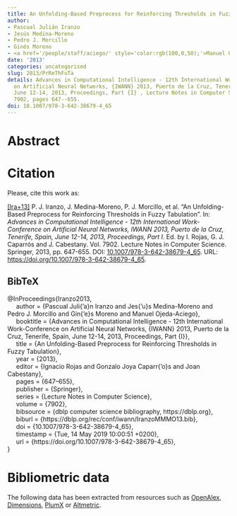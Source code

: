 ```yaml
---
title: An Unfolding-Based Preprocess for Reinforcing Thresholds in Fuzzy Tabulation
author:
- Pascual Julián Iranzo
- Jesús Medina-Moreno
- Pedro J. Morcillo
- Ginés Moreno
- <a href='/people/staff/aciego/' style='color:rgb(100,0,50);'>Manuel Ojeda-Aciego</a>
date: '2013'
categories: uncategorised
slug: 2013/PrReThFuTa
details: Advances in Computational Intelligence - 12th International Work-Conference
  on Artificial Neural Networks, {IWANN} 2013, Puerto de la Cruz, Tenerife, Spain,
  June 12-14, 2013, Proceedings, Part {I} , Lecture Notes in Computer Science vol.
  7902, pages 647--655.
doi: 10.1007/978-3-642-38679-4_65
---
```




# Abstract










# Citation
Please, cite this work as:


<a name=bib-Iranzo2013></a>[[Ira+13]](#cite-Iranzo2013) P. J. Iranzo, J. Medina-Moreno, P. J. Morcillo, et al. “An Unfolding-Based Preprocess for Reinforcing Thresholds in Fuzzy Tabulation”. In: _Advances in Computational Intelligence - 12th International Work-Conference on Artificial Neural Networks, IWANN 2013, Puerto de la Cruz, Tenerife, Spain, June 12-14, 2013, Proceedings, Part I_. Ed. by I. Rojas, G. J. Caparrós and J. Cabestany. Vol. 7902. Lecture Notes in Computer Science. Springer, 2013, pp. 647-655. DOI: [10.1007/978-3-642-38679-4\_65](https://doi.org/10.1007%2F978-3-642-38679-4%5C_65). URL: [https://doi.org/10.1007/978-3-642-38679-4\_65](https://doi.org/10.1007/978-3-642-38679-4\_65).

::: {.callout-note appearance="minimal" collapse=true}

## BibTeX

@InProceedings{Iranzo2013,<br>&nbsp;&nbsp;&nbsp;&nbsp;  author = {Pascual Juli{\a'a}n Iranzo and Jes{\a'u}s Medina-Moreno and Pedro J. Morcillo and Gin{\a'e}s Moreno and Manuel Ojeda-Aciego},<br>&nbsp;&nbsp;&nbsp;&nbsp;  booktitle = {Advances in Computational Intelligence - 12th International Work-Conference on Artificial Neural Networks, {IWANN} 2013, Puerto de la Cruz, Tenerife, Spain, June 12-14, 2013, Proceedings, Part {I}},<br>&nbsp;&nbsp;&nbsp;&nbsp;  title = {An Unfolding-Based Preprocess for Reinforcing Thresholds in Fuzzy Tabulation},<br>&nbsp;&nbsp;&nbsp;&nbsp;  year = {2013},<br>&nbsp;&nbsp;&nbsp;&nbsp;  editor = {Ignacio Rojas and Gonzalo Joya Caparr{\a'o}s and Joan Cabestany},<br>&nbsp;&nbsp;&nbsp;&nbsp;  pages = {647--655},<br>&nbsp;&nbsp;&nbsp;&nbsp;  publisher = {Springer},<br>&nbsp;&nbsp;&nbsp;&nbsp;  series = {Lecture Notes in Computer Science},<br>&nbsp;&nbsp;&nbsp;&nbsp;  volume = {7902},<br>&nbsp;&nbsp;&nbsp;&nbsp;  bibsource = {dblp computer science bibliography, https://dblp.org},<br>&nbsp;&nbsp;&nbsp;&nbsp;  biburl = {https://dblp.org/rec/conf/iwann/IranzoMMMO13.bib},<br>&nbsp;&nbsp;&nbsp;&nbsp;  doi = {10.1007/978-3-642-38679-4\_65},<br>&nbsp;&nbsp;&nbsp;&nbsp;  timestamp = {Tue, 14 May 2019 10:00:51 +0200},<br>&nbsp;&nbsp;&nbsp;&nbsp;  url = {https://doi.org/10.1007/978-3-642-38679-4\_65},<br>}

:::



# Bibliometric data


The following data has been extracted from resources such as [OpenAlex](https://openalex.org/), [Dimensions](https://app.dimensions.ai/), [PlumX](https://www.elsevier.com/insights/metrics/plumx) or [Altmetric](https://www.altmetric.com/).

<div style="display: flex; justify-content: center; align-items: center; height: 100%;">
<span class="__dimensions_badge_embed__" data-doi="10.1007/978-3-642-38679-4_65" data-legend="always"></span></div><script async src="https://badge.dimensions.ai/badge.js" charset="utf-8"></script>

<div style="display: flex; justify-content: center; align-items: center; height: 100%;">
<a href="https://plu.mx/plum/a/?doi=10.1007/978-3-642-38679-4_65" class="plumx-details" data-site="plum" data-hide-when-empty="true">An Unfolding-Based Preprocess for Reinforcing Thresholds in Fuzzy Tabulation</a></div>

<div style="display: flex; justify-content: center; align-items: center; height: 100%;">
<script type="text/javascript" src="https://d1bxh8uas1mnw7.cloudfront.net/assets/embed.js"></script><div data-badge-type="medium-donut" class="altmetric-embed" data-badge-details="right" data-doi="10.1007/978-3-642-38679-4_65"></div></div>


## Cites

The following graph plots the number of cites received by this work from its publication, on a yearly basis.

```r
#| echo: false
#| results: asis
#| warning: false
#| message: false
source(here::here('scripts', 'manage_publications.R'))
df <- readRDS('citation_history.rds')
plot_citation_history(df)
```



## Papers citing this work

The following is a non-exhaustive list of papers that cite this work:


<a name=bib-Almendros_Jim_nez_2014></a>[[1]](#cite-Almendros_Jim_nez_2014) J. M. Almendros-Jiménez, A. Luna Tedesqui, and G. Moreno. “Dynamic Filtering of Ranked Answers When Evaluating Fuzzy XPath Queries”. In: _Rough Sets and Current Trends in Soft Computing_. Springer International Publishing, 2014, p. 319–330. ISBN: 9783319086446. DOI: [10.1007/978-3-319-08644-6_33](https://doi.org/10.1007%2F978-3-319-08644-6_33). URL: [http://dx.doi.org/10.1007/978-3-319-08644-6_33](http://dx.doi.org/10.1007/978-3-319-08644-6_33).

<a name=bib-Almendros_Jim_nez_2015></a>[[2]](#cite-Almendros_Jim_nez_2015) J. M. Almendros-Jiménez, A. Luna Tedesqui, and G. Moreno. “Fuzzy XPath through Fuzzy Logic Programming”. In: _New Generation Computing_ 33.2 (Apr. 2015), p. 173–209. ISSN: 1882-7055. DOI: [10.1007/s00354-015-0201-y](https://doi.org/10.1007%2Fs00354-015-0201-y). URL: [http://dx.doi.org/10.1007/s00354-015-0201-y](http://dx.doi.org/10.1007/s00354-015-0201-y).

<a name=bib-Almendros_Jimenez_2016></a>[[3]](#cite-Almendros_Jimenez_2016) J. M. Almendros-Jimenez, A. Luna, and G. Moreno. “Debugging while interpreting fuzzy XPath queries”. In: _2016 IEEE International Conference on Fuzzy Systems (FUZZ-IEEE)_. IEEE, Jul. 2016, p. 233–240. DOI: [10.1109/fuzz-ieee.2016.7737692](https://doi.org/10.1109%2Ffuzz-ieee.2016.7737692). URL: [http://dx.doi.org/10.1109/fuzz-ieee.2016.7737692](http://dx.doi.org/10.1109/fuzz-ieee.2016.7737692).

<a name=bib-Almendros_Jimenez_2015></a>[[4]](#cite-Almendros_Jimenez_2015) J. M. Almendros-Jimenez, A. Luna, and G. Moreno. “Thresholded debugging of XPath queries”. In: _2015 IEEE International Conference on Fuzzy Systems (FUZZ-IEEE)_. IEEE, Aug. 2015, p. 1–9. DOI: [10.1109/fuzz-ieee.2015.7338027](https://doi.org/10.1109%2Ffuzz-ieee.2015.7338027). URL: [http://dx.doi.org/10.1109/fuzz-ieee.2015.7338027](http://dx.doi.org/10.1109/fuzz-ieee.2015.7338027).

<a name=bib-D_az_Moreno_2022></a>[[5]](#cite-D_az_Moreno_2022) J. C. Díaz-Moreno, J. Medina, and J. R. Portillo. “Fuzzy logic programs as hypergraphs. Termination results”. In: _Fuzzy Sets and Systems_ 445 (Sep. 2022), p. 22–42. ISSN: 0165-0114. DOI: [10.1016/j.fss.2022.02.001](https://doi.org/10.1016%2Fj.fss.2022.02.001). URL: [http://dx.doi.org/10.1016/j.fss.2022.02.001](http://dx.doi.org/10.1016/j.fss.2022.02.001).

<a name=bib-Guerrero_2017></a>[[6]](#cite-Guerrero_2017) J. A. Guerrero, F. Mendieta, G. Moreno, et al. “Testing properties of fuzzy connectives and truth degrees with the latticemaker tool”. In: _2017 IEEE Symposium Series on Computational Intelligence (SSCI)_. IEEE, Nov. 2017, p. 1–8. DOI: [10.1109/ssci.2017.8280961](https://doi.org/10.1109%2Fssci.2017.8280961). URL: [http://dx.doi.org/10.1109/ssci.2017.8280961](http://dx.doi.org/10.1109/ssci.2017.8280961).

<a name=bib-Guerrero_2018></a>[[7]](#cite-Guerrero_2018) J. A. Guerrero, G. Moreno, J. A. Riaza, et al. “Smart Design of Similarity Relations for Fuzzy Logic Programming Environments”. In: _2018 IEEE Symposium Series on Computational Intelligence (SSCI)_. IEEE, Nov. 2018, p. 220–227. DOI: [10.1109/ssci.2018.8628871](https://doi.org/10.1109%2Fssci.2018.8628871). URL: [http://dx.doi.org/10.1109/ssci.2018.8628871](http://dx.doi.org/10.1109/ssci.2018.8628871).

<a name=bib-Guerrero_2015></a>[[8]](#cite-Guerrero_2015) J. Guerrero, M. Del Senor Martinez, G. Moreno, et al. “Designing Lattices of Truth Degrees for Fuzzy Logic Programming Environments”. In: _2015 IEEE Symposium Series on Computational Intelligence_. IEEE, Dec. 2015, p. 995–1004. DOI: [10.1109/ssci.2015.145](https://doi.org/10.1109%2Fssci.2015.145). URL: [http://dx.doi.org/10.1109/ssci.2015.145](http://dx.doi.org/10.1109/ssci.2015.145).

<a name=bib-Juli_n_Iranzo_2020></a>[[9]](#cite-Juli_n_Iranzo_2020) P. Julián-Iranzo, G. Moreno, and J. A. Riaza. “The Fuzzy Logic Programming language FASILL: Design and implementation”. In: _International Journal of Approximate Reasoning_ 125 (Oct. 2020), p. 139–168. ISSN: 0888-613X. DOI: [10.1016/j.ijar.2020.06.002](https://doi.org/10.1016%2Fj.ijar.2020.06.002). URL: [http://dx.doi.org/10.1016/j.ijar.2020.06.002](http://dx.doi.org/10.1016/j.ijar.2020.06.002).

<a name=bib-Morcillo_2018></a>[[10]](#cite-Morcillo_2018) P. J. Morcillo and G. Moreno. “Efficient Unfolding of Fuzzy Connectives for Multi-adjoint Logic Programs”. In: _Interactions Between Computational Intelligence and Mathematics_. Springer International Publishing, 2018, p. 57–78. ISBN: 9783319746814. DOI: [10.1007/978-3-319-74681-4_5](https://doi.org/10.1007%2F978-3-319-74681-4_5). URL: [http://dx.doi.org/10.1007/978-3-319-74681-4_5](http://dx.doi.org/10.1007/978-3-319-74681-4_5).

<a name=bib-Morcillo_2015></a>[[11]](#cite-Morcillo_2015) P. J. Morcillo and G. Moreno. “Improving Multi-adjoint Logic Programs by Unfolding Fuzzy Connective Definitions”. In: _Advances in Computational Intelligence_. Springer International Publishing, 2015, p. 511–524. ISBN: 9783319192581. DOI: [10.1007/978-3-319-19258-1_42](https://doi.org/10.1007%2F978-3-319-19258-1_42). URL: [http://dx.doi.org/10.1007/978-3-319-19258-1_42](http://dx.doi.org/10.1007/978-3-319-19258-1_42).

<a name=bib-Moreno_20141></a>[[12]](#cite-Moreno_20141) G. Moreno, J. Penabad, and C. Vázquez. “Beyond multi-adjoint logic programming”. In: _International Journal of Computer Mathematics_ 92.9 (Nov. 2014), p. 1956–1975. ISSN: 1029-0265. DOI: [10.1080/00207160.2014.975218](https://doi.org/10.1080%2F00207160.2014.975218). URL: [http://dx.doi.org/10.1080/00207160.2014.975218](http://dx.doi.org/10.1080/00207160.2014.975218).

<a name=bib-Moreno_2019></a>[[13]](#cite-Moreno_2019) G. Moreno and J. A. Riaza. “An Online Tool for Unfolding Symbolic Fuzzy Logic Programs”. In: _Advances in Computational Intelligence_. Springer International Publishing, 2019, p. 475–487. ISBN: 9783030205188. DOI: [10.1007/978-3-030-20518-8_40](https://doi.org/10.1007%2F978-3-030-20518-8_40). URL: [http://dx.doi.org/10.1007/978-3-030-20518-8_40](http://dx.doi.org/10.1007/978-3-030-20518-8_40).

<a name=bib-Moreno_2014></a>[[14]](#cite-Moreno_2014) G. Moreno and C. Vázquez. “Fuzzy Logic Programming in Action with &amp;lt;i&amp;gt;FLOPER&amp;lt;/i&amp;gt;”. In: _Journal of Software Engineering and Applications_ 07.04 (2014), p. 273–298. ISSN: 1945-3124. DOI: [10.4236/jsea.2014.74028](https://doi.org/10.4236%2Fjsea.2014.74028). URL: [http://dx.doi.org/10.4236/jsea.2014.74028](http://dx.doi.org/10.4236/jsea.2014.74028).


